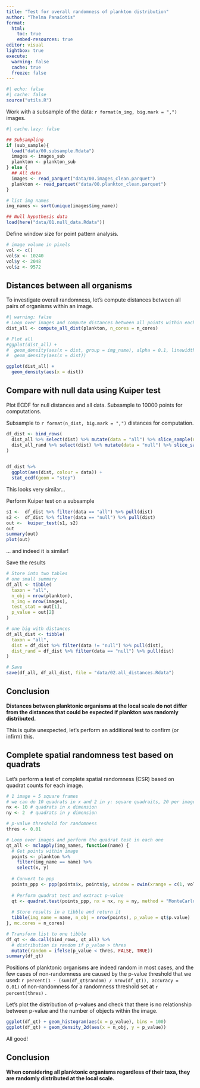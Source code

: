 ```yaml
---
title: "Test for overall randomness of plankton distribution"
author: "Thelma Panaïotis"
format: 
  html:
    toc: true
    embed-resources: true
editor: visual
lightbox: true
execute:
  warning: false
  cache: true
  freeze: false
---
```


```r
#| echo: false
#| cache: false
source("utils.R")
```

::: {.callout-warning icon="false"}
Work with a subsample of the data: `r format(n_img, big.mark = ",")` images.
:::

```r
#| cache.lazy: false

## Subsampling
if (sub_sample){
  load("data/00.subsample.Rdata")
  images <- images_sub
  plankton <- plankton_sub
} else {
  ## All data
  images <- read_parquet("data/00.images_clean.parquet")
  plankton <- read_parquet("data/00.plankton_clean.parquet")
}

# list img names
img_names <- sort(unique(images$img_name))

## Null hypothesis data
load(here("data/01.null_data.Rdata"))
```

Define window size for point pattern analysis.

```r
# image volume in pixels
vol <- c()
vol$x <- 10240
vol$y <- 2048
vol$z <- 9572
```

## Distances between all organisms

To investigate overall randomness, let’s compute distances between all pairs of organisms within an image.

```r
#| warning: false
# Loop over images and compute distances between all points within each image
dist_all <- compute_all_dist(plankton, n_cores = n_cores)

# Plot all
#ggplot(dist_all) + 
#  geom_density(aes(x = dist, group = img_name), alpha = 0.1, linewidth = 0.02, colour = "dodgerblue") +
#  geom_density(aes(x = dist))

ggplot(dist_all) + 
  geom_density(aes(x = dist))
```

## Compare with null data using Kuiper test

Plot ECDF for null distances and all data. Subsample to 10000 points for computations.

::: {.callout-warning icon="false"}
Subsample to `r format(n_dist, big.mark = ",")` distances for computation.
:::

```r
df_dist <- bind_rows(
  dist_all %>% select(dist) %>% mutate(data = "all") %>% slice_sample(n = n_dist),
  dist_all_rand %>% select(dist) %>% mutate(data = "null") %>% slice_sample(n = n_dist)
)
  

df_dist %>%   
  ggplot(aes(dist, colour = data)) +
  stat_ecdf(geom = "step")
```

This looks very similar…

Perform Kuiper test on a subsample

```r
s1 <-  df_dist %>% filter(data == "all") %>% pull(dist)
s2 <-  df_dist %>% filter(data == "null") %>% pull(dist)
out <-  kuiper_test(s1, s2)
out
summary(out)
plot(out)
```

… and indeed it is similar!

Save the results

```r
# Store into two tables
# one small summary
df_all <- tibble(
  taxon = "all",
  n_obj = nrow(plankton),
  n_img = nrow(images),
  test_stat = out[1],
  p_value = out[2]
)

# one big with distances
df_all_dist <- tibble(
  taxon = "all",
  dist = df_dist %>% filter(data != "null") %>% pull(dist),
  dist_rand = df_dist %>% filter(data == "null") %>% pull(dist)
)

# Save
save(df_all, df_all_dist, file = "data/02.all_distances.Rdata")


```

::: {.callout-note icon="false"}
## Conclusion

**Distances between planktonic organisms at the local scale do not differ from the distances that could be expected if plankton was randomly distributed.**
:::

This is quite unexpected, let’s perform an additional test to confirm (or infirm) this.

## Complete spatial randomness test based on quadrats

Let’s perform a test of complete spatial randomness (CSR) based on quadrat counts for each image.

```r
# 1 image = 5 square frames
# we can do 10 quadrats in x and 2 in y: square quadraits, 20 per image
nx <- 10 # quadrats in x dimension
ny <- 2  # quadrats in y dimension

# p-value threshold for randomness
thres <- 0.01

# Loop over images and perform the quadrat test in each one
qt_all <- mclapply(img_names, function(name) {
  # Get points within image
  points <- plankton %>% 
    filter(img_name == name) %>% 
    select(x, y)
  
  # Convert to ppp
  points_ppp <- ppp(points$x, points$y, window = owin(xrange = c(1, vol$x), yrange = c(1, vol$y)))
  
  # Perform quadrat test and extract p-value
  qt <- quadrat.test(points_ppp, nx = nx, ny = ny, method = "MonteCarlo", conditional = TRUE)
  
  # Store results in a tibble and return it
  tibble(img_name = name, n_obj = nrow(points), p_value = qt$p.value)
}, mc.cores = n_cores)

# Transform list to one tibble
df_qt <- do.call(bind_rows, qt_all) %>% 
  # distribution is random if p_value > thres
  mutate(random = ifelse(p_value < thres, FALSE, TRUE))
summary(df_qt)
```

Positions of planktonic organisms are indeed random in most cases, and the few cases of non-randomness are caused by the p-value threshold that we used: `r percent(1 - (sum(df_qt$random) / nrow(df_qt)), accuracy = 0.01)` of non-randomness for a randomness threshold set at `r percent(thres)` .

Let’s plot the distribution of p-values and check that there is no relationship between p-value and the number of objects within the image.

```r
ggplot(df_qt) + geom_histogram(aes(x = p_value), bins = 100)
ggplot(df_qt) + geom_density_2d(aes(x = n_obj, y = p_value))
```

All good!

::: {.callout-note icon="false"}
## Conclusion

**When considering all planktonic organisms regardless of their taxa, they are randomly distributed at the local scale.**
:::
